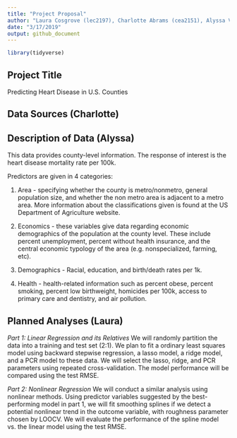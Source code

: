 ```yaml
---
title: "Project Proposal"
author: "Laura Cosgrove (lec2197), Charlotte Abrams (cea2151), Alyssa Vanderbeek (amv2187)"
date: "3/17/2019"
output: github_document
---
```


```r
library(tidyverse)
```

## Project Title
Predicting Heart Disease in U.S. Counties

## Data Sources (Charlotte)

## Description of Data (Alyssa)

This data provides county-level information. The response of interest is the heart disease mortality rate per 100k. 

Predictors are given in 4 categories:

(1) Area - specifying whether the county is metro/nonmetro, general population size, and whether the non metro area is adjacent to a metro area. More information about the classifications given is found at the US Department of Agriculture website.

(2) Economics - these variables give data regarding economic demographics of the population at the county level. These include percent unemployment, percent without health insurance, and the central economic typology of the area (e.g. nonspecialized, farming, etc).

(3) Demographics - Racial, education, and birth/death rates per 1k.

(4) Health - health-related information such as percent obese, percent smoking, percent low birthweight, homicides per 100k, access to primary care and dentistry, and air pollution. 

## Planned Analyses (Laura)

_Part 1: Linear Regression and its Relatives_
We will randomly partition the data into a training and test set (2:1). We plan to fit a ordinary least squares model using backward stepwise regression, a lasso model, a ridge model, and a PCR model to these data. We will select the lasso, ridge, and PCR parameters using repeated cross-validation. The model performance will be compared using the test RMSE.

_Part 2: Nonlinear Regression_
We will conduct a similar analysis using nonlinear methods. Using predictor variables suggested by the best-performing model in part 1, we will fit smoothing splines if we detect a potential nonlinear trend in the outcome variable, with roughness parameter chosen by LOOCV. We will evaluate the performance of the spline model vs. the linear model using the test RMSE.